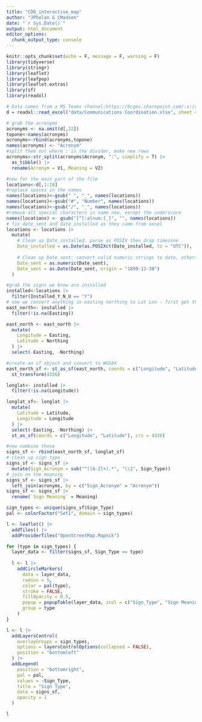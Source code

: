 ```yaml
---
title: "CDD_interactive_map"
author: "JPhelan & CMadsen"
date: "`r Sys.Date()`"
output: html_document
editor_options: 
  chunk_output_type: console
---
```


```r
knitr::opts_chunk$set(echo = F, message = F, warning = F)
library(tidyverse)
library(stringr)
library(leaflet)
library(leafpop)
library(leaflet.extras)
library(sf)
library(readxl)
```

```r
# Data comes from a MS Teams channel:https://bcgov.sharepoint.com/:x:/r/teams/09848/_layouts/15/Doc2.aspx?action=edit&sourcedoc=%7B6cc00403-e9e7-4d2a-8a96-1632bd9f1b65%7D&wdOrigin=TEAMS-MAGLEV.teamsSdk_ns.rwc&wdExp=TEAMS-TREATMENT&wdhostclicktime=1749076020640&web=1&ovuser=6fdb5200-3d0d-4a8a-b036-d3685e359adc%2CChris.Madsen%40gov.bc.ca&clickparams=eyJBcHBOYW1lIjoiVGVhbXMtRGVza3RvcCIsIkFwcFZlcnNpb24iOiI0OS8yNTA3MDMxODgwNiIsIkhhc0ZlZGVyYXRlZFVzZXIiOmZhbHNlfQ%3D%3D
d = readxl::read_excel("data/Communications Coordination.xlsx", sheet = "All signage locations BC", skip = 1)
```

```r
# grab the acronyms
acronyms <- na.omit(d[,22])
topone<-names(acronyms)
acronyms<-rbind(acronyms,topone)
names(acronyms) <- "Acronym"
#split them out where : is the divider, make new rows
acronyms<-str_split(acronyms$Acronym, ":", simplify = T) |> 
  as_tibble() |> 
  rename(Acronym = V1, Meaning = V2)

#now for the main part of the file
locations<-d[,1:18]
#replace spaces in the names
names(locations)<-gsub(" ", "_", names(locations))
names(locations)<-gsub("#", "Number", names(locations))
names(locations)<-gsub("/", "_", names(locations))
#remove all special characters in name now, except the underscore
names(locations) <- gsub("[^[:alnum:]_]", "", names(locations))
# fix date_sent and date_installed as they came from excel
locations <- locations |>
  mutate(
    # Clean up Date_installed: parse as POSIX then drop timezone
    Date_installed = as.Date(as.POSIXct(Date_installed, tz = "UTC")),
    
    # Clean up Date_sent: convert valid numeric strings to date, others to NA
    Date_sent = as.numeric(Date_sent),
    Date_sent = as.Date(Date_sent, origin = "1899-12-30")
  )

#grab the signs we know are installed
installed<-locations |>
  filter(Installed_Y_N_U == "Y")
# now we convert anything in easting northing to Lat Lon - first get the ones with easting northing
east_north<- installed |>
  filter(!is.na(Easting))

east_north <- east_north |>
  mutate(
    Longitude = Easting,
    Latitude = Northing
  ) |>
  select(-Easting, -Northing)

#create an sf object and convert to WGS84
east_north_sf <- st_as_sf(east_north, coords = c("Longitude", "Latitude"), crs = 32611) |>
  st_transform(4326)

longlat<- installed |>
  filter(!is.na(Longitude))

longlat_sf<- longlat |>
  mutate(
    Latitude = Latitude,
    Longitude = Longitude
  ) |>
  select(-Easting, -Northing) |>
  st_as_sf(coords = c("Longitude", "Latitude"), crs = 4326)

#now combine these
signs_sf <- rbind(east_north_sf, longlat_sf)
# clean up sign type
signs_sf <- signs_sf |>
  mutate(Sign_Acronym = sub("^([A-Z]+).*", "\\1", Sign_Type))
# join on the meaning
signs_sf <- signs_sf |>
  left_join(acronyms, by = c("Sign_Acronym" = "Acronym"))
signs_sf <- signs_sf |>
  rename(`Sign Meaning` = Meaning)
```

```r

sign_types <- unique(signs_sf$Sign_Type)
pal <- colorFactor("Set1", domain = sign_types)

l <- leaflet() |>
  addTiles() |>
  addProviderTiles("OpenStreetMap.Mapnik")

for (type in sign_types) {
  layer_data <- filter(signs_sf, Sign_Type == type)
  
  l <- l |>
    addCircleMarkers(
      data = layer_data,
      radius = 5,
      color = pal(type),
      stroke = FALSE,
      fillOpacity = 0.5,
      popup = popupTable(layer_data, zcol = c("Sign_Type", "Sign Meaning",  "Location_sent", "Date_installed", "Date_sent", "Waterbody")),
      group = type
    )
}

l <- l |>
  addLayersControl(
    overlayGroups = sign_types,
    options = layersControlOptions(collapsed = FALSE),
    position = "bottomleft"
  ) |>
  addLegend(
    position = "bottomright",
    pal = pal,
    values = ~Sign_Type,
    title = "Sign Type",
    data = signs_sf,
    opacity = 1
  )

l
```


